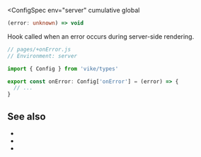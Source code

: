 
<ConfigSpec
  env="server"
  cumulative
  global
>
```ts
(error: unknown) => void
```
</ConfigSpec>

Hook called when an error occurs during server-side rendering.

```ts
// pages/+onError.js
// Environment: server

import { Config } from 'vike/types'

export const onError: Config['onError'] = (error) => {
  // ...
}
```

## See also

- <Link href="/error-tracking" />
- <Link href="/error-page" />
- <Link href="/hooks" />
